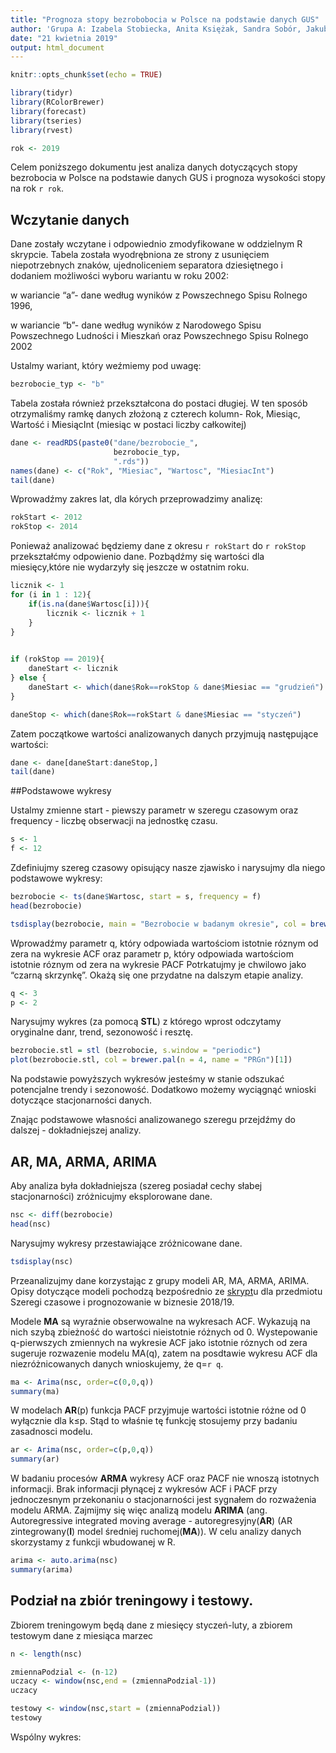 ```yaml
---
title: "Prognoza stopy bezrobobocia w Polsce na podstawie danych GUS"
author: 'Grupa A: Izabela Stobiecka, Anita Księżak, Sandra Sobór, Jakub Bujnowicz'
date: "21 kwietnia 2019"
output: html_document
---
```


```r
knitr::opts_chunk$set(echo = TRUE)
```

```r
library(tidyr)
library(RColorBrewer)
library(forecast)
library(tseries)
library(rvest)

rok <- 2019
```

Celem poniższego dokumentu jest analiza danych dotyczących stopy bezrobocia w Polsce na podstawie danych GUS i prognoza wysokości stopy na rok `r rok`.

## Wczytanie danych
Dane zostały wczytane i odpowiednio zmodyfikowane w oddzielnym R skrypcie. Tabela została wyodrębniona ze strony z usunięciem niepotrzebnych znaków, ujednoliceniem separatora dziesiętnego i dodaniem możliwości wyboru wariantu w roku 2002:

w wariancie "a"- dane według wyników z Powszechnego Spisu Rolnego 1996,

w wariancie "b"- dane według wyników z Narodowego Spisu Powszechnego Ludności i Mieszkań oraz Powszechnego Spisu Rolnego 2002

Ustalmy wariant, który weźmiemy pod uwagę:

```r
bezrobocie_typ <- "b"
```


Tabela została również przekształcona do postaci długiej. W ten sposób otrzymaliśmy ramkę danych złożoną z czterech kolumn- Rok, Miesiąc, Wartość i MiesiącInt (miesiąc w postaci liczby całkowitej)

```r
dane <- readRDS(paste0("dane/bezrobocie_",
                       bezrobocie_typ,
                       ".rds"))
names(dane) <- c("Rok", "Miesiac", "Wartosc", "MiesiacInt")
tail(dane)
```

Wprowadźmy zakres lat, dla kórych przeprowadzimy analizę:

```r
rokStart <- 2012
rokStop <- 2014
```


Ponieważ analizować będziemy dane z okresu `r rokStart ` do `r rokStop ` przekształćmy odpowienio dane. Pozbądźmy się wartości dla miesięcy,które nie wydarzyły się jeszcze w ostatnim roku. 

```r
licznik <- 1
for (i in 1 : 12){
    if(is.na(dane$Wartosc[i])){
        licznik <- licznik + 1
    }
}
    

if (rokStop == 2019){
    daneStart <- licznik
} else {
    daneStart <- which(dane$Rok==rokStop & dane$Miesiac == "grudzień")
}

daneStop <- which(dane$Rok==rokStart & dane$Miesiac == "styczeń")
```

Zatem początkowe wartości analizowanych danych przyjmują następujące wartości:

```r
dane <- dane[daneStart:daneStop,]
tail(dane)
```

##Podstawowe wykresy

Ustalmy zmienne start - piewszy parametr w szeregu czasowym oraz frequency - liczbę obserwacji na jednostkę czasu.

```r
s <- 1
f <- 12
```

[comment]: <> (?Czytam wartości p i q tutaj, czy już po zróżnicowaniu?)

Zdefiniujmy szereg czasowy opisujący nasze zjawisko i narysujmy dla niego podstawowe wykresy:

```r
bezrobocie <- ts(dane$Wartosc, start = s, frequency = f)
head(bezrobocie)
```
```r
tsdisplay(bezrobocie, main = "Bezrobocie w badanym okresie", col = brewer.pal(n = 4, name = "PRGn")[1])
```

Wprowadźmy parametr q, który odpowiada wartościom istotnie róznym od zera na wykresie ACF oraz parametr p, który odpowiada wartościom istotnie róznym od zera na wykresie PACF  Potrkatujmy je chwilowo jako "czarną skrzynkę". Okażą się one przydatne na dalszym etapie analizy.

```r
q <- 3
p <- 2
```


Narysujmy wykres (za pomocą **STL**) z którego wprost odczytamy oryginalne danr, trend, sezonowość i resztę.

```r
bezrobocie.stl = stl (bezrobocie, s.window = "periodic")
plot(bezrobocie.stl, col = brewer.pal(n = 4, name = "PRGn")[1])
```

Na podstawie powyższych wykresów jesteśmy w stanie odszukać potencjalne trendy i sezonowość. Dodatkowo możemy wyciągnąć wnioski dotyczące stacjonarności danych. 

[comment]: <> (Tutaj wnioski o trendach, sezonowości, stacjonarności)

Znając podstawowe własności analizowanego szeregu przejdźmy do dalszej - dokładniejszej analizy.

## AR, MA, ARMA, ARIMA

Aby analiza była dokładniejsza (szereg posiadał cechy słabej stacjonarności) zróżnicujmy eksplorowane dane.
```r
nsc <- diff(bezrobocie)
head(nsc)
```

Narysujmy wykresy przestawiające zróżnicowane dane.

```r
tsdisplay(nsc)
```

Przeanalizujmy dane korzystając z grupy modeli AR, MA, ARMA, ARIMA. Opisy dotyczące modeli pochodzą bezpośrednio ze [skrypt](https://github.com/PiotrMaciejKowalski/ts-r/tree/master/skrypt)u dla przedmiotu Szeregi czasowe i prognozowanie w biznesie 2018/19.

Modele **MA** są wyraźnie obserwowalne na wykresach ACF. Wykazują na nich szybą zbieżność do wartości
nieistotnie różnych od 0. Wystepowanie q-pierwszych zmiennych na wykresie ACF jako istotnie róznych od zera
sugeruje rozwazenie modelu MA(q), zatem na posdtawie wykresu ACF dla niezróżnicowanych danych wnioskujemy, że q=`r q`.

```r
ma <- Arima(nsc, order=c(0,0,q))
summary(ma)
```

W modelach **AR**(p) funkcja PACF przyjmuje wartości istotnie różne od 0 wyłącznie dla k≤p. Stąd to właśnie
tę funkcję stosujemy przy badaniu zasadnosci modelu. 

```r
ar <- Arima(nsc, order=c(p,0,q))
summary(ar)
```

W badaniu procesów **ARMA** wykresy ACF oraz PACF nie wnoszą istotnych informacji. Brak informacji płynącej
z wykresów ACF i PACF przy jednoczesnym przekonaniu o stacjonarności jest sygnałem do rozważenia modelu
ARMA. Zajmijmy się więc analizą modelu **ARIMA** (ang. Autoregressive integrated moving average - autoregresyjny(**AR**) (AR zintegrowany(**I**) model średniej ruchomej(**MA**)). W celu analizy danych skorzystamy z funkcji wbudowanej w R.

```r
arima <- auto.arima(nsc)
summary(arima)
```


## Podział na zbiór treningowy i testowy.

Zbiorem treningowym będą dane z miesięcy styczeń-luty, a zbiorem testowym dane z miesiąca marzec

```r
n <- length(nsc)
```

```r
zmiennaPodzial <- (n-12)
uczacy <- window(nsc,end = (zmiennaPodzial-1))
uczacy

testowy <- window(nsc,start = (zmiennaPodzial))
testowy
```

Wspólny wykres:

[comment]: <> (Jakiś błąd w podziale zbioru na zbiór uczący i testowy - ostatni rozdział to wersja robocza)
